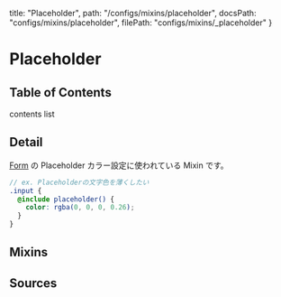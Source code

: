   title: "Placeholder",
  path: "/configs/mixins/placeholder",
  docsPath: "configs/mixins/placeholder",
  filePath: "configs/mixins/_placeholder"
}


# Placeholder

## Table of Contents

contents list

## Detail

[Form](/styles/elements/form) の Placeholder カラー設定に使われている Mixin です。

```scss
// ex. Placeholderの文字色を薄くしたい
.input {
  @include placeholder() {
    color: rgba(0, 0, 0, 0.26);
  }
}
```

## Mixins

<PreviewMixins filePath={meta.filePath} />

## Sources

<PreviewSources
  title={meta.title}
  docsPath={meta.docsPath}
  scssPath={meta.filePath}
/>
